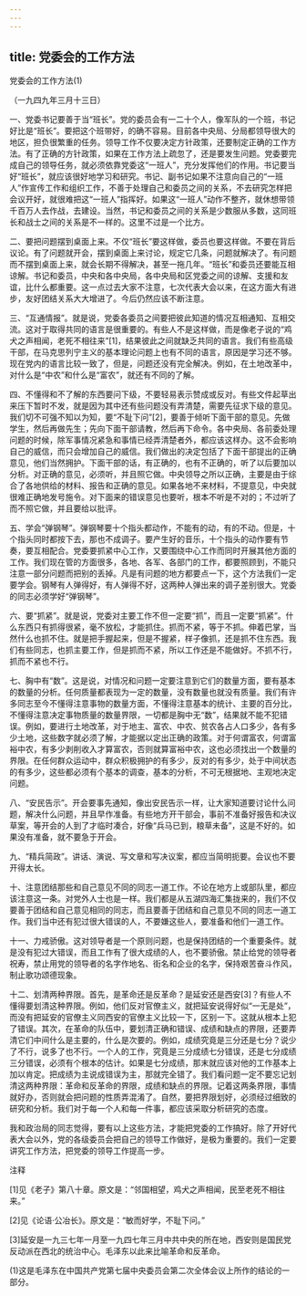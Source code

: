 ```yaml
---
---
---
```

title: 党委会的工作方法
---



党委会的工作方法(1)


（一九四九年三月十三日）

一、党委书记要善于当“班长”。党的委员会有一二十个人，像军队的一个班，书记好比是“班长”。要把这个班带好，的确不容易。目前各中央局、分局都领导很大的地区，担负很繁重的任务。领导工作不仅要决定方针政策，还要制定正确的工作方法。有了正确的方针政策，如果在工作方法上疏忽了，还是要发生问题。党委要完成自己的领导任务，就必须依靠党委这“一班人”，充分发挥他们的作用。书记要当好“班长”，就应该很好地学习和研究。书记、副书记如果不注意向自己的“一班人”作宣传工作和组织工作，不善于处理自己和委员之间的关系，不去研究怎样把会议开好，就很难把这“一班人”指挥好。如果这“一班人”动作不整齐，就休想带领千百万人去作战，去建设。当然，书记和委员之间的关系是少数服从多数，这同班长和战士之间的关系是不一样的。这里不过是一个比方。

二、要把问题摆到桌面上来。不仅“班长”要这样做，委员也要这样做。不要在背后议论。有了问题就开会，摆到桌面上来讨论，规定它几条，问题就解决了。有问题而不摆到桌面上来，就会长期不得解决，甚至一拖几年。“班长”和委员还要能互相谅解。书记和委员，中央和各中央局，各中央局和区党委之间的谅解、支援和友谊，比什么都重要。这一点过去大家不注意，七次代表大会以来，在这方面大有进步，友好团结关系大大增进了。今后仍然应该不断注意。

三、“互通情报”。就是说，党委各委员之间要把彼此知道的情况互相通知、互相交流。这对于取得共同的语言是很重要的。有些人不是这样做，而是像老子说的“鸡犬之声相闻，老死不相往来”[1]，结果彼此之间就缺乏共同的语言。我们有些高级干部，在马克思列宁主义的基本理论问题上也有不同的语言，原因是学习还不够。现在党内的语言比较一致了，但是，问题还没有完全解决。例如，在土地改革中，对什么是“中农”和什么是“富农”，就还有不同的了解。

四、不懂得和不了解的东西要问下级，不要轻易表示赞成或反对。有些文件起草出来压下暂时不发，就是因为其中还有些问题没有弄清楚，需要先征求下级的意见。我们切不可强不知以为知，要“不耻下问”[2]，要善于倾听下面干部的意见。先做学生，然后再做先生；先向下面干部请教，然后再下命令。各中央局、各前委处理问题的时候，除军事情况紧急和事情已经弄清楚者外，都应该这样办。这不会影响自己的威信，而只会增加自己的威信。我们做出的决定包括了下面干部提出的正确意见，他们当然拥护。下面干部的话，有正确的，也有不正确的，听了以后要加以分析。对正确的意见，必须听，并且照它做。中央领导之所以正确，主要是由于综合了各地供给的材料、报告和正确的意见。如果各地不来材料，不提意见，中央就很难正确地发号施令。对下面来的错误意见也要听，根本不听是不对的；不过听了而不照它做，并且要给以批评。

五、学会“弹钢琴”。弹钢琴要十个指头都动作，不能有的动，有的不动。但是，十个指头同时都按下去，那也不成调子。要产生好的音乐，十个指头的动作要有节奏，要互相配合。党委要抓紧中心工作，又要围绕中心工作而同时开展其他方面的工作。我们现在管的方面很多，各地、各军、各部门的工作，都要照顾到，不能只注意一部分问题而把别的丢掉。凡是有问题的地方都要点一下，这个方法我们一定要学会。钢琴有人弹得好，有人弹得不好，这两种人弹出来的调子差别很大。党委的同志必须学好“弹钢琴”。

六、要“抓紧”。就是说，党委对主要工作不但一定要“抓”，而且一定要“抓紧”。什么东西只有抓得很紧，毫不放松，才能抓住。抓而不紧，等于不抓。伸着巴掌，当然什么也抓不住。就是把手握起来，但是不握紧，样子像抓，还是抓不住东西。我们有些同志，也抓主要工作，但是抓而不紧，所以工作还是不能做好。不抓不行，抓而不紧也不行。

七、胸中有“数”。这是说，对情况和问题一定要注意到它们的数量方面，要有基本的数量的分析。任何质量都表现为一定的数量，没有数量也就没有质量。我们有许多同志至今不懂得注意事物的数量方面，不懂得注意基本的统计、主要的百分比，不懂得注意决定事物质量的数量界限，一切都是胸中无“数”，结果就不能不犯错误。例如，要进行土地改革，对于地主、富农、中农、贫农各占人口多少，各有多少土地，这些数字就必须了解，才能据以定出正确的政策。对于何谓富农，何谓富裕中农，有多少剥削收入才算富农，否则就算富裕中农，这也必须找出一个数量的界限。在任何群众运动中，群众积极拥护的有多少，反对的有多少，处于中间状态的有多少，这些都必须有个基本的调查，基本的分析，不可无根据地、主观地决定问题。

八、“安民告示”。开会要事先通知，像出安民告示一样，让大家知道要讨论什么问题，解决什么问题，并且早作准备。有些地方开干部会，事前不准备好报告和决议草案，等开会的人到了才临时凑合，好像“兵马已到，粮草未备”，这是不好的。如果没有准备，就不要急于开会。

九、“精兵简政”。讲话、演说、写文章和写决议案，都应当简明扼要。会议也不要开得太长。

十、注意团结那些和自己意见不同的同志一道工作。不论在地方上或部队里，都应该注意这一条。对党外人士也是一样。我们都是从五湖四海汇集拢来的，我们不仅要善于团结和自己意见相同的同志，而且要善于团结和自己意见不同的同志一道工作。我们当中还有犯过很大错误的人，不要嫌这些人，要准备和他们一道工作。

十一、力戒骄傲。这对领导者是一个原则问题，也是保持团结的一个重要条件。就是没有犯过大错误，而且工作有了很大成绩的人，也不要骄傲。禁止给党的领导者祝寿，禁止用党的领导者的名字作地名、街名和企业的名字，保持艰苦奋斗作风，制止歌功颂德现象。

十二、划清两种界限。首先，是革命还是反革命？是延安还是西安[3]？有些人不懂得要划清这种界限。例如，他们反对官僚主义，就把延安说得好似“一无是处”，而没有把延安的官僚主义同西安的官僚主义比较一下，区别一下。这就从根本上犯了错误。其次，在革命的队伍中，要划清正确和错误、成绩和缺点的界限，还要弄清它们中间什么是主要的，什么是次要的。例如，成绩究竟是三分还是七分？说少了不行，说多了也不行。一个人的工作，究竟是三分成绩七分错误，还是七分成绩三分错误，必须有个根本的估计。如果是七分成绩，那末就应该对他的工作基本上加以肯定。把成绩为主说成错误为主，那就完全错了。我们看问题一定不要忘记划清这两种界限：革命和反革命的界限，成绩和缺点的界限。记着这两条界限，事情就好办，否则就会把问题的性质弄混淆了。自然，要把界限划好，必须经过细致的研究和分析。我们对于每一个人和每一件事，都应该采取分析研究的态度。

我和政治局的同志觉得，要有以上这些方法，才能把党委的工作搞好。除了开好代表大会以外，党的各级委员会把自己的领导工作做好，是极为重要的。我们一定要讲究工作方法，把党委的领导工作提高一步。

注释

[1]见《老子》第八十章。原文是：“邻国相望，鸡犬之声相闻，民至老死不相往来。”

[2]见《论语·公冶长》。原文是：“敏而好学，不耻下问。”

[3]延安是一九三七年一月至一九四七年三月中共中央的所在地，西安则是国民党反动派在西北的统治中心。毛泽东以此来比喻革命和反革命。

(1)这是毛泽东在中国共产党第七届中央委员会第二次全体会议上所作的结论的一部分。